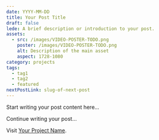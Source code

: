 ```yaml
---
date: YYYY-MM-DD
title: Your Post Title
draft: false
lede: A brief description or introduction to your post.
assets:
  - src: /images/VIDEO-POSTER-TODO.png
    poster: /images/VIDEO-POSTER-TODO.png
    alt: Description of the main asset
    aspect: 1728-1080
category: projects
tags:
  - tag1
  - tag2
  - featured
nextPostLink: slug-of-next-post
---
```


<MediaDialogVideo
  aspect="1729-1080"
  src="/images/VIDEO-POSTER-TODO.png"
  poster="/images/VIDEO-POSTER-TODO.png"
/>

Start writing your post content here…

<MediaDialogImage
  border={false}
  src="/images/VIDEO-POSTER-TODO.png"
  alt="Description of the image"
  aspect="1600-1000"
  width={1600}
  height={1000}
/>

Continue writing your post…

Visit [Your Project Name](https://www.yourprojecturl.com/).
